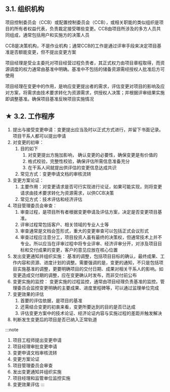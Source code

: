 
## 3.1. 组织机构
项目控制委员会（CCB）或配置控制委员会（CCB），或相关职能的类似组织是项目的所有者权益代表，负责裁定接受哪些变更。CCB由项目所涉及的多方人员共同组成，通常包括用户和实施方的决策人员

 <Highlight>CCB是决策机构，不是作业机构；通常CCB的工作是通过评审手段来决定项目基准是否额能变更，但不提出变更方案</Highlight> 

项目经理是受业主委托对项目经营过程负责者，其正式权力由项目章程取得，而资源调度的权力通常由基准中明确。基准中不包括的储备资源需经授权人批准后方可使用

项目经理在变更中的作用，是响应变更提出者的需求，评估变更对项目的影响及应对方案，将需求由技术要求转化为资源需求，供授权人决策；并根据评审结果实施即调整基准。确保项目基准反映项目实施情况

## ★ 3.2. 工作程序
1. 提出与接受变更申请：变更提出应当及时以正式方式进行，并留下书面记录。 <Highlight>项目干系人都可以提出申请</Highlight> 
2. 对变更的初审：
    1. 目的如下
        1. 对变更提出方施加影响， <Highlight>确认变更的必要性，确保变更是有价值的</Highlight> 
        2. 格式校验，完整性校验，确保评估所需信息准备充分
        3. 在干系人间就提出供评估的变更信息达成共识
    2. 常见方式：变更申请文档的审核流转
3. 变更方案论证：
    1. 主要作用：对变更请求是否可行实现进行论证，如果可能实现，则将变更请求由技术要求转化为资源需求，以供CCB决策
    2. 常见方式：技术评估和经济评估
4. 项目管理委员会审查：
    1. 审查过程，是项目所有者根据变更申请及评估方案，决定是否变更项目基准。
    2. 评审过程常包括客户、相关领域的专业人士等
    3. 审查通常是文档会签形式，重大的变更审查可以包括正式会议形式
    4.  <Highlight>审查过程应注意分工，项目投资人虽有最终的决策权，但通常技术上并不专业。所以应当在评审过程中将专业评审、经济评审分开，对涉及项目目标和交付成果的变更，客户的意见应放在核心位置</Highlight> 
5. 发出变更通知并组织实施： <Highlight>基准的调整，包括项目目标的确认，最终成果、工作内容和资源、进度计划的调整。需要强调的是，变更的通知，不只是包括项目实施基准的调整，更要明确项目的交付日期、成果对相关干系人的影响。如变更造成交付期的调整，应在变更确认时发布，而非交付前公布</Highlight> 
6. 变更实施的监控： <Highlight>变更实施的过程监控，通常由项目经理负责基准的监控。管理委员会监控变更明确的主要成果、进度里程碑等，可以通过监理单位完成</Highlight> 
7. 变更效果的评估
    1. 首要的评估依据，是项目的基准
    2. 还需结合变更的初衷来看，变更所要达到的目的是否已达成
    3. 评估变更方案中的技术论证、经济论证内容与实施过程的差距并触发解决
8. 判断发生变更后的项目是否已纳入正常轨道

:::note
1. 项目工程师提出变更申请
2. 项目经理审批变更申请
3. 变更申请文档审核流转
4. 变更方案论证
5. 项目管理委员会审查
6. 发出变更通知并组织实施
7. 项目经理和监管单位监控实施
8. 变更效果评估
:::
